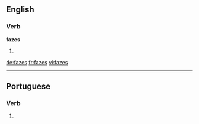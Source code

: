 {{also|Fäzes}}
==English==

===Verb===
'''fazes'''

# {{en-third-person singular of|faze}}

[[de:fazes]]
[[fr:fazes]]
[[vi:fazes]]

----
==Portuguese==

===Verb===
{{head|pt|verb form}}
# {{conjugation of|fazer||2|s|present|indicative|lang=pt}}
{{rfc-auto}}